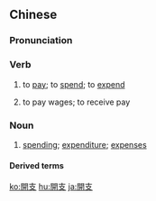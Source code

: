 {{also|开支}}
==Chinese==
{{zh-forms|s=开支}}

===Pronunciation===
{{zh-pron
|m=kāizhī
|c=hoi1 zi1
|mn=khai-chi
|cat=v,n
}}

===Verb===
{{zh-verb}}

# to [[pay]]; to [[spend]]; to [[expend]]
# {{lb|zh|colloquial}} to pay wages; to receive pay

===Noun===
{{zh-noun}}

# [[spending]]; [[expenditure]]; [[expense]]s

====Derived terms====
{{zh-der|政府開支}}

[[ko:開支]]
[[hu:開支]]
[[ja:開支]]